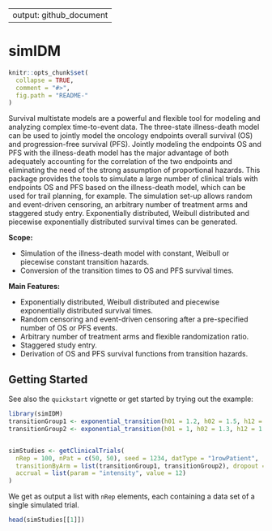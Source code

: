--
output: github_document
---
<!-- markdownlint-disable-file -->
<!-- README.md needs to be generated from README.Rmd. Please edit that file -->

# simIDM

```r
knitr::opts_chunk$set(
  collapse = TRUE,
  comment = "#>",
  fig.path = "README-"
)
```

<!-- <!-- badges: start -->
<!-- [![Project Status: Active – The project has reached a stable, usable state and is being actively developed.](https://www.repostatus.org/badges/latest/active.svg)](https://www.repostatus.org/#active) -->
<!-- [![CRAN status](https://www.r-pkg.org/badges/version-last-release/mmrm)](https://www.r-pkg.org/badges/version-last-release/mmrm) -->
<!-- [![CRAN monthly downloads](https://cranlogs.r-pkg.org/badges/mmrm)](https://cranlogs.r-pkg.org/badges/mmrm) -->
<!-- [![CRAN total downloads](https://cranlogs.r-pkg.org/badges/grand-total/mmrm)](https://cranlogs.r-pkg.org/badges/grand-total/mmrm) -->
<!-- [![Code Coverage](https://raw.githubusercontent.com/openpharma/mmrm/_xml_coverage_reports/data/main/badge.svg)](https://raw.githubusercontent.com/openpharma/mmrm/_xml_coverage_reports/data/main/coverage.xml) -->
<!-- <!-- badges: end -->

Survival multistate models are a powerful and flexible tool for modeling and analyzing complex time-to-event data.
The three-state illness-death model can be used to jointly model the oncology endpoints overall survival (OS) and
    progression-free survival (PFS). Jointly modeling the endpoints OS and PFS  with the illness-death model has the major advantage of both adequately accounting for the correlation of the two endpoints and eliminating the need of the strong assumption of proportional hazards. This package provides the tools to simulate a large number of clinical trials with endpoints OS and PFS based on the illness-death model, which can be used for trail planning, for example. The simulation set-up allows random and event-driven censoring, an arbitrary number of treatment
arms and staggered study entry. Exponentially distributed, Weibull distributed and piecewise exponentially distributed survival times can be generated.


**Scope:**

* Simulation of the illness-death model with constant, Weibull or piecewise constant transition hazards.
* Conversion of the transition times to OS and PFS survival times.

**Main Features:**

* Exponentially distributed, Weibull distributed and piecewise exponentially distributed survival times.
* Random censoring and event-driven censoring after a pre-specified number of OS or PFS events.
* Arbitrary number of treatment arms and flexible randomization ratio.
* Staggered study entry.
* Derivation of OS and PFS survival functions from transition hazards.

<!-- ## Installation -->

<!-- **CRAN** -->

<!-- You can install the current stable version from CRAN with: -->

<!-- ```{r cran-installation, eval = FALSE} -->
<!-- install.packages("mmrm") -->
<!-- ``` -->

<!-- **GitHub** -->

<!-- You can install the current development version from GitHub with: -->

<!-- ```{r gh-installation, eval = FALSE} -->
<!-- if (!require("remotes")) { -->
<!--   install.packages("remotes") -->
<!-- } -->
<!-- remotes::install_github("openpharma/mmrm") -->
<!-- ``` -->

## Getting Started

See also the `quickstart` vignette or get started by trying out the example:

```r
library(simIDM)
transitionGroup1 <- exponential_transition(h01 = 1.2, h02 = 1.5, h12 = 1.6)
transitionGroup2 <- exponential_transition(h01 = 1, h02 = 1.3, h12 = 1.7)


simStudies <- getClinicalTrials(
  nRep = 100, nPat = c(50, 50), seed = 1234, datType = "1rowPatient",
  transitionByArm = list(transitionGroup1, transitionGroup2), dropout = list(rate = 0.1, time = 12),
  accrual = list(param = "intensity", value = 12)
)
```

We get as output a list with `nRep` elements, each containing a data set of a single simulated trial.

```r
head(simStudies[[1]])
```


<!-- ## Citing `mmrm` -->

<!-- To cite `mmrm` please see [here](https://openpharma.github.io/mmrm/main/authors.html#citation). -->
